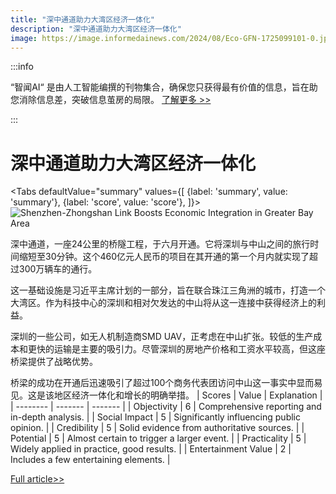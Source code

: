 ```yaml
---
title: "深中通道助力大湾区经济一体化"
description: "深中通道助力大湾区经济一体化"
image: https://image.informedainews.com/2024/08/Eco-GFN-1725099101-0.jpg
---
```



:::info

“智闻AI“ 是由人工智能编撰的刊物集合，确保您只获得最有价值的信息，旨在助您消除信息差，突破信息茧房的局限。  [了解更多 >>](/)

:::

# 深中通道助力大湾区经济一体化


<Tabs
	defaultValue="summary"
	values={[
	{label: 'summary', value: 'summary'},
	{label: 'score', value: 'score'},
]}>
<TabItem value="summary">
<img
  src="https://image.informedainews.com/2024/08/Eco-GFN-1725099101-0.jpg"
  alt="Shenzhen-Zhongshan Link Boosts Economic Integration in Greater Bay Area"
/>



深中通道，一座24公里的桥隧工程，于六月开通。它将深圳与中山之间的旅行时间缩短至30分钟。这个460亿元人民币的项目在其开通的第一个月内就实现了超过300万辆车的通行。

这一基础设施是习近平主席计划的一部分，旨在联合珠江三角洲的城市，打造一个大湾区。作为科技中心的深圳和相对欠发达的中山将从这一连接中获得经济上的利益。

深圳的一些公司，如无人机制造商SMD UAV，正考虑在中山扩张。较低的生产成本和更快的运输是主要的吸引力。尽管深圳的房地产价格和工资水平较高，但这座桥梁提供了战略优势。

桥梁的成功在开通后迅速吸引了超过100个商务代表团访问中山这一事实中显而易见。这是该地区经济一体化和增长的明确举措。
</TabItem>
<TabItem value="score">
	| Scores     | Value   | Explanation |
	| -------- | ------- | ------- |
	| Objectivity  | 6    | Comprehensive reporting and in-depth analysis.    |
	| Social Impact | 5     | Significantly influencing public opinion.    |
	| Credibility    | 5    | Solid evidence from authoritative sources.    |
	| Potential    | 5    | Almost certain to trigger a larger event.    |
	| Practicality    | 5    | Widely applied in practice, good results.    |
	| Entertainment Value    | 2    | Includes a few entertaining elements.    |
</TabItem>
</Tabs>

[Full article>>](https://asia.nikkei.com/Economy/With-24-km-bridge-tunnel-link-Shenzhen-tech-hub-set-to-sprawl-further)
